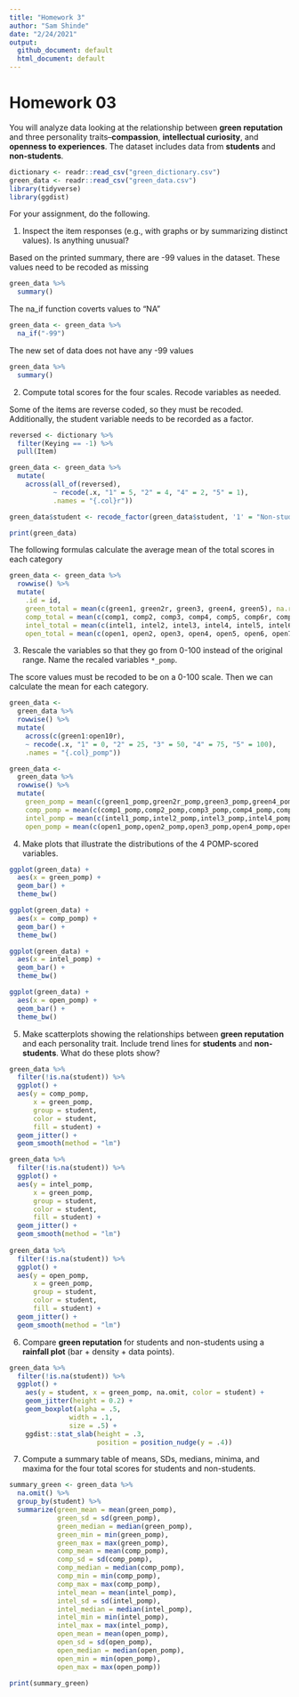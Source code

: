 ```yaml
---
title: "Homework 3"
author: "Sam Shinde"
date: "2/24/2021"
output: 
  github_document: default
  html_document: default
---
```


# Homework 03

You will analyze data looking at the relationship between **green reputation** and three personality traits--**compassion**, **intellectual curiosity**, and **openness to experiences**.
The dataset includes data from **students** and **non-students**.

```r
dictionary <- readr::read_csv("green_dictionary.csv")
green_data <- readr::read_csv("green_data.csv")
library(tidyverse)
library(ggdist)
```

For your assignment, do the following.

  1. Inspect the item responses (e.g., with graphs or by summarizing distinct values). 
     Is anything unusual?
     
Based on the printed summary, there are -99 values in the dataset. These values need to be recoded as missing

```r
green_data %>%
  summary()
```
  
The na_if function coverts values to "NA"

```r
green_data <- green_data %>%
  na_if("-99")
```
  
The new set of data does not have any -99 values
  
```r
green_data %>%
  summary()
```  

  2. Compute total scores for the four scales. 
     Recode variables as needed.

Some of the items are reverse coded, so they must be recoded. Additionally, the student variable needs to be recorded as a factor.

```r
reversed <- dictionary %>%
  filter(Keying == -1) %>%
  pull(Item)

green_data <- green_data %>%
  mutate(
    across(all_of(reversed),
           ~ recode(.x, "1" = 5, "2" = 4, "4" = 2, "5" = 1),
           .names = "{.col}r"))

green_data$student <- recode_factor(green_data$student, '1' = "Non-student", '2' = "Student")

print(green_data)
```

The following formulas calculate the average mean of the total scores in each category

```r
green_data <- green_data %>% 
  rowwise() %>% 
  mutate(
    .id = id,
    green_total = mean(c(green1, green2r, green3, green4, green5), na.rm = TRUE),
    comp_total = mean(c(comp1, comp2, comp3, comp4, comp5, comp6r, comp7r, comp8r, comp9r, comp10r), na.rm = TRUE),
    intel_total = mean(c(intel1, intel2, intel3, intel4, intel5, intel6, intel7r, intel8r, intel9r, intel10r), na.rm = TRUE),
    open_total = mean(c(open1, open2, open3, open4, open5, open6, open7r, open8r, open9r, open10r), na.rm = TRUE))
```

  3. Rescale the variables so that they go from 0-100 instead of the original range.
     Name the recaled variables `*_pomp`.
     
The score values must be recoded to be on a 0-100 scale. Then we can calculate the mean for each category.
     
```r
green_data <- 
  green_data %>% 
  rowwise() %>% 
  mutate(
    across(c(green1:open10r),
    ~ recode(.x, "1" = 0, "2" = 25, "3" = 50, "4" = 75, "5" = 100),
    .names = "{.col}_pomp"))

green_data <- 
  green_data %>% 
  rowwise() %>% 
  mutate(
    green_pomp = mean(c(green1_pomp,green2r_pomp,green3_pomp,green4_pomp,green5_pomp), na.rm = TRUE),
    comp_pomp = mean(c(comp1_pomp,comp2_pomp,comp3_pomp,comp4_pomp,comp5_pomp,comp6r_pomp,comp7r_pomp, comp8r_pomp,comp9r_pomp,comp10r_pomp), na.rm = TRUE),
    intel_pomp = mean(c(intel1_pomp,intel2_pomp,intel3_pomp,intel4_pomp,intel5_pomp,intel6_pomp,intel7r_pomp, intel8r_pomp,intel9r_pomp,intel10r_pomp), na.rm = TRUE),
    open_pomp = mean(c(open1_pomp,open2_pomp,open3_pomp,open4_pomp,open5_pomp,open6_pomp,open7r_pomp, open8r_pomp,open9r_pomp,open10r_pomp), na.rm = TRUE)) 
```

  4. Make plots that illustrate the distributions of the 4 POMP-scored variables.

```r
ggplot(green_data) +
  aes(x = green_pomp) +
  geom_bar() +
  theme_bw()

ggplot(green_data) +
  aes(x = comp_pomp) +
  geom_bar() +
  theme_bw()

ggplot(green_data) +
  aes(x = intel_pomp) +
  geom_bar() +
  theme_bw()

ggplot(green_data) +
  aes(x = open_pomp) +
  geom_bar() +
  theme_bw()
```

  5. Make scatterplots showing the relationships between **green reputation** and each personality trait.
     Include trend lines for **students** and **non-students**.
     What do these plots show?
     
```r
green_data %>% 
  filter(!is.na(student)) %>% 
  ggplot() +
  aes(y = comp_pomp,
      x = green_pomp,
      group = student,
      color = student,
      fill = student) +
  geom_jitter() +
  geom_smooth(method = "lm")

green_data %>% 
  filter(!is.na(student)) %>% 
  ggplot() +
  aes(y = intel_pomp,
      x = green_pomp,
      group = student,
      color = student,
      fill = student) +
  geom_jitter() +
  geom_smooth(method = "lm")
  
green_data %>% 
  filter(!is.na(student)) %>% 
  ggplot() +
  aes(y = open_pomp,
      x = green_pomp,
      group = student,
      color = student,
      fill = student) +
  geom_jitter() +
  geom_smooth(method = "lm")
```
     
  6. Compare **green reputation** for students and non-students using a **rainfall plot** (bar + density + data points).
  
```r
green_data %>%
  filter(!is.na(student)) %>% 
  ggplot() +
    aes(y = student, x = green_pomp, na.omit, color = student) +
    geom_jitter(height = 0.2) +
    geom_boxplot(alpha = .5,
               width = .1,
               size = .5) +
    ggdist::stat_slab(height = .3,
                      position = position_nudge(y = .4))
```
  
  
  7. Compute a summary table of means, SDs, medians, minima, and maxima for the four total scores for students and non-students.
  
```r
summary_green <- green_data %>% 
  na.omit() %>% 
  group_by(student) %>% 
  summarize(green_mean = mean(green_pomp),
            green_sd = sd(green_pomp),
            green_median = median(green_pomp),
            green_min = min(green_pomp),
            green_max = max(green_pomp),
            comp_mean = mean(comp_pomp),
            comp_sd = sd(comp_pomp),
            comp_median = median(comp_pomp),
            comp_min = min(comp_pomp),
            comp_max = max(comp_pomp),
            intel_mean = mean(intel_pomp),
            intel_sd = sd(intel_pomp),
            intel_median = median(intel_pomp),
            intel_min = min(intel_pomp),
            intel_max = max(intel_pomp),
            open_mean = mean(open_pomp),
            open_sd = sd(open_pomp),
            open_median = median(open_pomp),
            open_min = min(open_pomp),
            open_max = max(open_pomp))

print(summary_green)
```
